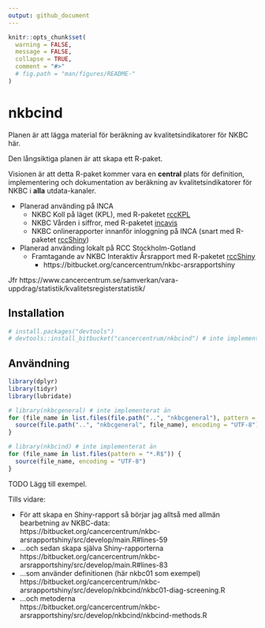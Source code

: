 ```yaml
---
output: github_document
---
```


<!-- README.md är genererad från README.Rmd. Vänligen redigera den filen. -->

```r
knitr::opts_chunk$set(
  warning = FALSE,
  message = FALSE,
  collapse = TRUE,
  comment = "#>"
  # fig.path = "man/figures/README-"
)
```

# nkbcind

Planen är att lägga material för beräkning av kvalitetsindikatorer för NKBC här.

Den långsiktiga planen är att skapa ett R-paket.

Visionen är att detta R-paket kommer vara en **central** plats för definition, implementering och dokumentation av beräkning av kvalitetsindikatorer för NKBC i **alla** utdata-kanaler.

- Planerad använding på INCA
  - NKBC Koll på läget (KPL), 
    med R-paketet [rccKPL](https://bitbucket.org/cancercentrum/rcckpl)
  - NKBC Vården i siffror, 
    med R-paketet [incavis](https://bitbucket.org/cancercentrum/incavis)
  - NKBC onlinerapporter innanför inloggning på INCA (snart med R-paketet [rccShiny](https://bitbucket.org/cancercentrum/rccshiny))
- Planerad använding lokalt på RCC Stockholm-Gotland
  - Framtagande av NKBC Interaktiv Årsrapport med R-paketet [rccShiny](https://bitbucket.org/cancercentrum/rccshiny)
    - https://bitbucket.org/cancercentrum/nkbc-arsrapportshiny

Jfr https://www.cancercentrum.se/samverkan/vara-uppdrag/statistik/kvalitetsregisterstatistik/

## Installation

```r
# install.packages("devtools")
# devtools::install_bitbucket("cancercentrum/nkbcind") # inte implementerad än
```

## Användning

```r
library(dplyr)
library(tidyr)
library(lubridate)

# library(nkbcgeneral) # inte implementerat än
for (file_name in list.files(file.path("..", "nkbcgeneral"), pattern = "*.R$")) {
  source(file.path("..", "nkbcgeneral", file_name), encoding = "UTF-8")
}

# library(nkbcind) # inte implementerat än
for (file_name in list.files(pattern = "*.R$")) {
  source(file_name, encoding = "UTF-8")
}
```

TODO Lägg till exempel. 

Tills vidare:

- För att skapa en Shiny-rapport så börjar jag alltså med allmän bearbetning av NKBC-data:  
https://bitbucket.org/cancercentrum/nkbc-arsrapportshiny/src/develop/main.R#lines-59
- ...och sedan skapa själva Shiny-rapporterna
https://bitbucket.org/cancercentrum/nkbc-arsrapportshiny/src/develop/main.R#lines-83
- ...som använder definitionen (här nkbc01 som exempel)
https://bitbucket.org/cancercentrum/nkbc-arsrapportshiny/src/develop/nkbcind/nkbc01-diag-screening.R
- ...och metoderna  
https://bitbucket.org/cancercentrum/nkbc-arsrapportshiny/src/develop/nkbcind/nkbcind-methods.R
